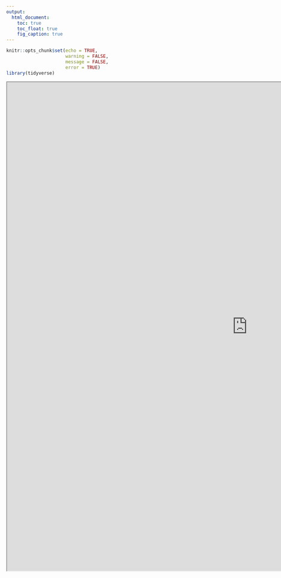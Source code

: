 ```yaml
---
output:
  html_document:
    toc: true
    toc_float: true
    fig_caption: true
---
```


```r
knitr::opts_chunk$set(echo = TRUE, 
                      warning = FALSE,
                      message = FALSE,
                      error = TRUE)
library(tidyverse)
```


```{=html}
<iframe width="1280" height="1300" src="https://shinylive.io/r/app/#h=0&code=NobwRAdghgtgpmAXGKAHVA6ASmANGAYwHsIAXOMpMAGwEsAjAJykYE8AKAZwAtaJWAlAB0IdJiw6laAE1YA3OI05xhohszbtU1IqWqCRYjRwItVRiewDmjGQFEAHqWbn1lgI7vtuxq-GbGInoAV05SeihlP2N2ABEAFWjLVGDGNNURYNoAAgAeAFpsgDNqLOkABSgrOHYRbOypPThKiDhqWrAAZVhtPits2Now2xCpEmyoCGlsgGEAGXihMAFcOuzOGTgIxjmoViJg0lqIevqN6S2WFrbj09OAdzbqa-a1u-rmaVoiACFD0hInA6XzCS1w2SW5SIKWoUDGJ0GwwYh2+EEQYLe7yx2IIHQAckRGDAoNQltkALwQsCMCCEmAYk7YpnYpYAVQgtCKdLJlKWjGCHKKDOZIruSywtCs3FI2U6AGs4I9pDyqYxqLSicLRaKlnM4EUZfLFXBlWAKar6HBSFAtdrmUsfrQYERpCSVXz6E7TatGXamUsZlBggRuKx3dTTMHQ0sBCtMXdOHQLowAJIQFJHJYQMFU7owbRwWW0ABecHReGyAFZwZWAAy18EAZgbVbjvveic2qfThw6cpzSzxwRglsY2SIRVlPWocE45fBAEYW3X6zXV1Xa22mRBh4paAQ0xmOsoTQOwFhJtIiDBZXATfPsguAEyNrfYqAEeF-UgAiAdYKoK65BnlgArZAAgtA+gbJwOYELCnCcOaSz0KQED5KgtjEmwMbxtkqh3G+9TEnwLy3O81r0MopBkXh9SUbRYBQjCcKojm3h6KwADyhxHksqDQuUOikDGRHvHRDRQPQjEAGK0EoMoABxTvmM6wXgEnMhx+g8aQfFgJw05wAAsnAkyxLoQm6Op4LcHAkrSshYAAGz1qgDiiT6-rtncDGTDcSx2LE4HjpOeYFjZmlMgkun6YZqlwJ0w7Yaw8RSTOMZeX69TadxvG9ks8UFqZkxWaQNnZHZDkyryLluR5yxiWKPmnH5rSvF0059AMQzOMi8KhdkJUQJFLWiiUZRYEQ9zkdl9TEKUMB-s54K5bFBUGV1EBWAAEr1nlRcyC3Dstq3CetmZgJ4ZXDepsaxllWISW1AWdap3WIn1oyooNplfJMo1zcUpQyFNM2HUyx1LewK3ZGt+WXUVdDbX9tCTHtoKNY9c1Q6dcPnQjHTXcJqMA6JsZ4QRpxU6oGQjYoChjgUxQCp+qLsHwGbggcemHOCyiIaiAjZCAawAMTZFgZlswocPQsEsIDdUrTMACjBrAJqAAPpAVAeSFIw0tSAo7Ci+21EYCe0gcz2pAACRW1TZz3LQpAhjbGZ2yCpDY9iNJ0ua-tEuwC5wM5TVYvygqBwKnIh2HEfvGqGo3pSyd0vHsMtrWGCVondyMJa1qB0XUCZzWi65-npyF165q4kHMDsJWcDVtk+RPis2SN83rdNuCnfVx8kYhqwgcj6GmcU4yAC+wsAKQAHzz9knpTIGIY1Jzhxe714Lb-bVvgqYm9OQLGwkDG2RLyva-SHYChkB7O8AUBKgiGsSOzvr3dG7QJtmwLnAdwz97Zyn3rbO2EAna-16KYcgoC7bgPWEZLQ0IdZwjLl3A+UDwSG20B+QslJ4hYFZHYae9Q57X2XqvPg0gN52UQd7CBnsj7ZBwRAFhO9kEnzsmfWcF9szLGofPTEd8H4UCODg1+cJ37ZkZBLGSrMBoAgmNIaY5AnATAgLSa0A0XakG4Ow-MgQFDTE4KgD8fQ1hQHUVrTgyUJBa00TKZmRRlHs11uCRoM5haANOGEOESFma6xEXhBxMBsJDBqBJYagcDhTHYPASY7A5AkmCCoJs+dSYnDTgk628B-p-jSaUTJ2RXy+1OJ0WI8SBTW04NbEpGSu4VIkrk7If4YH1Dpr5OATgtYOB-jAPg7BdZ2yaSobIABqbIOcFyVmyAAKmyF8IoRR2DMG2jUMZEzYz1AlsZQkhYZwGnWJYgg1j2wuK1mPZmxIHCjIoBsUgHAdnpJUHbVg4JoAYCJOaEhZDhbLJzopBZ+yhpHIaNCM5Vjtof3bFYKwHFRmYPBFAWcqT3l7KmXhao14ta8DCEQGwsB2DoqBGPSkGAMAXBGq7Vg1Ku5ryQpSOs4Iii0GoNQJyYsAAsdgADsABOcCAqr44panimAOsnn0vYAtQkPK7DzIFZWIVOYNilnNAuYWEqsSTF0bIjoLicyDMpNchw4JKUND6aQG54IIanFhJabllJLFhDgLWDow1EBUn5nozgdthoOrGkDJ6YAhAiByb6jVAag0mjRpwiEoaw1igjSIapMaKyBPKnbapIbU06nTTorN-qglQKHu8bgAArUINVZngjkLWsI2r+YliIeU3Ox8iA6DHLVegsICD9mEXq94zqgQ+I7ZO3VeFDFwHgFrYZHJiTtAiMoex7btW8qpjPNY4tsjMQVqxcY3sRgonGBxNYPNPaazKj-Q2UxFBlX0KbTEmsf5SHoAOmoEzzSawwdadgFDTiItymSuxESUrONtWg1ADqmLy0Vj9T6Z79GuyMbEWVLzZipAUKJNYc890KJUgWdYji2CSW-VehGDsjJJUiRINK3770UGTAkV95sej2IDT-NA2gOBfyBAIYAuAFyIEUgAXQHuyjxJB2AOD8XhXEcTKTJL-Ap8EOTzSFMTfJru1TzQNL0zAqhN8GhAZERMTgNLMEYCKMweAQHMSYl1pRGcXAuM5s4JUpk0J4QsuyHQMIWgqhwD1NtQx5pFL8wIIELlAANf5pDyE+ZxGgAatV6MpVlHo3q+4kJcjHHJBS2RlLhTUlfG+eFCvElIFNOp8qe0nQC2Jxs4IvhWFdgF18BGqb7vK4WNTlVerEoc0hdgHKSuKSpteneX9hplWCQbVjT7hIvv8WcHovHODOIYN+jzCUhMibE5JmBb7hJLeyMSVAIdxPggAH4bdOAtLW0B4A-zexioqwmMAOAk3hXFSLhIHbgxMDFABCcHnBWBNxe59+60yJJSoJSNklTdyXsGtdS2lzyGUYCZXwALT4Wwcq5TygVzkfgCp+E+cVSO4D4px3KhVfaqRiyCjMIVvLFIas3ZSEFM7Q3jvYJOv9kQEFLAGzmX78GMYAjR6JRHoa50LqXU6EkTn2yEfbJiBx9BkUcW8x0wI9wifgmwp19pOdax5160RiWA2rtmROFeGUhvsgTfki26b2QDFGMCCEFta8OTbW0dMatrtyDq0ZLNw+RlhoWRohdljj7GDPo4E9oq23dtfvc4JoDx3xMSbO+2d3dy0C3ei9kR7Sme2vdgIWZmn2gTfeAL9-7kqge6BB2iiHUOYeNeoPX+ACPR1YmR675FrvNUdpztupXTJhei7deLmJb0CzS8tVSRPHFfrO7uoLpkKu4CLr4Or9oJmS8JmCPr4Hhvvkm7N1dlglvzTW9t7POmRHwXle6qe-qP0E4TuZMMeNGSMfQcuKeyY6eHGdwaml2n6+2v6lIC0t0IOakQGwG9QoGa2HAti0g9i5GrA0GTgSS++8Gv+oeKGAB4wQBt0+Gn+3+2QDuW0-Q-+30tBk4OmIB9QsetG70KMCa6MvUUBq2ug62mI3BI0H6e27myBEw6AL6+eXcT45uQh0CMCOB4heBEGRBJBRwUhRukurBPUSIHBJwdB6hB+dujI+6AAivkHYfjLoMUIql-MASNNRrzPbMTLoLdKIWnsDk9vAT-KgfvugRilgdkFoUcIge5vAV3Bju4ZSJwKYPEfvqPuEnolrJ4FrMjDUCzjyjJDJEKsFGKiOlkXCDke4FrAJHwEcIUbVGLIpJTjMD8M5HTi1Evq7DOE5ASESCSNkA4U4XekAY7vQRUS1MfqfsuhrmuifjPlujun1sRsMc4TKIVigglE7kUrBKAd4XbL4aQDkpdg+tAUEZIVYbxooQJkZEJtJjsYmpoV3rEbITUIYYkV9kZIZmke8VYZkS1DmtUXkXwAUT2oqk0cUaUaKp0ViECbkXUU-I0Wzi0T8G0R0ZMViN0U0H0XSIMWsaMWFN8ScbCRRHZKrmfiuuwPMRulqpSAuNujYbuvIjwHwKwOBOgOwFkPzAzIoKoGADPBJkAA"></iframe>
```



